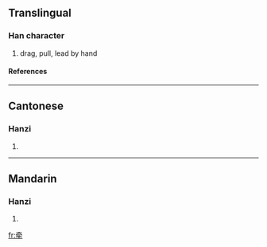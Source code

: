 {{see|牽}}

==Translingual==
===Han character===
{{Han char|rn=93|rad=牛|as=05|sn=9|four=|canj=大月竹手 (KBHQ)}}
# drag, pull, lead by hand
====References====
{{Han ref|kx=0700.061|hdz=31806.150|uh=7275|ud=29301}}

----
==Cantonese==
===Hanzi===
{{yue-hanzi|jyut=|y=hin1}}
# {{defn|Cantonese}}

----
==Mandarin==
===Hanzi===
{{cmn-hanzi|tra=牽|pin=[[qiān]] ([[qian1]])|wg=ch'ien<sup>1</sup>}}
# {{defn|Mandarin}}

[[fr:牵]]